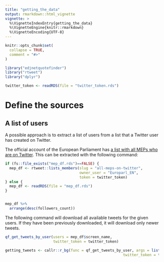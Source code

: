 ```yaml
---
title: "getting_the_data"
output: rmarkdown::html_vignette
vignette: >
  %\VignetteIndexEntry{getting_the_data}
  %\VignetteEngine{knitr::rmarkdown}
  %\VignetteEncoding{UTF-8}
---
```


```r
knitr::opts_chunk$set(
  collapse = TRUE,
  comment = "#>"
)
```

```r
library("edjnetquotefinder")
library("rtweet")
library("dplyr")

twitter_token <- readRDS(file = "twitter_token.rds")
```

# Define the sources

## A list of users

A possible approach is to extract a list of users from a list that a Twitter user has created on Twitter. 

The official account of the European Parliament has [a list with all MEPs who are on Twitter](https://twitter.com/Europarl_EN/lists/all-meps-on-twitter/members). This can be extracted with the following command:

```r

if (fs::file_exists("mep_df.rds")==FALSE) {
  mep_df <- rtweet::lists_members(slug = "all-meps-on-twitter",
                                  owner_user = "Europarl_EN",
                                  token = twitter_token)
} else {
  mep_df <- readRDS(file = "mep_df.rds")
}


mep_df %>%
  arrange(desc(followers_count))
```

The following command will download all available tweets for the given users. If they have been previously downloaded, it will download only newer tweets. 

```r
qf_get_tweets_by_user(users = mep_df$screen_name,
                      twitter_token = twitter_token)

```


```r
getting_tweets <- callr::r_bg(func = qf_get_tweets_by_user, args = list(users = mep_df$screen_name,
                                                      twitter_token = twitter_token))
```

